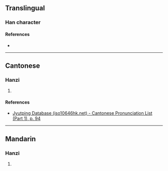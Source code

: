 {{character info}}
==Translingual==

===Han character===
{{Han char|rn=38|rad=女|as=10|sn=13|four=|canj=VJBC|ids=⿰女真}}

====References====
* {{Han ref|kx=0268.350|dkj=06604|hdz=21072.140|uh=5AC3|ud=23235}}

----

==Cantonese==

===Hanzi===
{{yue-hanzi|jyut=[[zan1]]|y=jan1}}

# {{rfdef|yue|sort=女10}}

====References====
* [http://www.iso10646hk.net/jp/document/download.jsp Jyutping Database (iso10646hk.net) - Cantonese Pronunciation List (Part 1), p. 94]

----

==Mandarin==

===Hanzi===
{{cmn-hanzi|pin=[[zhēn]] ([[zhen1]])|wg=chen<sup>1</sup>}}

# {{rfdef|cmn|sort=女10}}